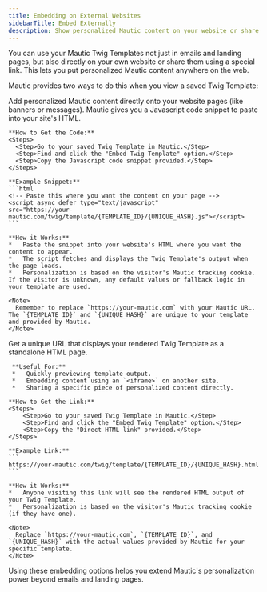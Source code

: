 ```yaml
---
title: Embedding on External Websites
sidebarTitle: Embed Externally
description: Show personalized Mautic content on your website or share it via a direct link using Twig Templates.
---
```


You can use your Mautic Twig Templates not just in emails and landing pages, but also directly on your own website or share them using a special link. This lets you put personalized Mautic content anywhere on the web.

Mautic provides two ways to do this when you view a saved Twig Template:

<CardGroup cols={1}>
  <Card title="Embed with Javascript" icon="js">
    <p>Add personalized Mautic content directly onto your website pages (like banners or messages). Mautic gives you a Javascript code snippet to paste into your site's HTML.</p>

    **How to Get the Code:**
    <Steps>
      <Step>Go to your saved Twig Template in Mautic.</Step>
      <Step>Find and click the "Embed Twig Template" option.</Step>
      <Step>Copy the Javascript code snippet provided.</Step>
    </Steps>

    **Example Snippet:**
    ```html
    <!-- Paste this where you want the content on your page -->
    <script async defer type="text/javascript"
    src="https://your-mautic.com/twig/template/{TEMPLATE_ID}/{UNIQUE_HASH}.js"></script>
    ```

    **How it Works:**
    *   Paste the snippet into your website's HTML where you want the content to appear.
    *   The script fetches and displays the Twig Template's output when the page loads.
    *   Personalization is based on the visitor's Mautic tracking cookie. If the visitor is unknown, any default values or fallback logic in your template are used.

    <Note>
      Remember to replace `https://your-mautic.com` with your Mautic URL. The `{TEMPLATE_ID}` and `{UNIQUE_HASH}` are unique to your template and provided by Mautic.
    </Note>
  </Card>

  <Card title="Use Direct Link" icon="link">
     <p>Get a unique URL that displays your rendered Twig Template as a standalone HTML page.</p>

     **Useful For:**
     *   Quickly previewing template output.
     *   Embedding content using an `<iframe>` on another site.
     *   Sharing a specific piece of personalized content directly.

    **How to Get the Link:**
    <Steps>
        <Step>Go to your saved Twig Template in Mautic.</Step>
        <Step>Find and click the "Embed Twig Template" option.</Step>
        <Step>Copy the "Direct HTML link" provided.</Step>
    </Steps>

    **Example Link:**
    ```
    https://your-mautic.com/twig/template/{TEMPLATE_ID}/{UNIQUE_HASH}.html
    ```

    **How it Works:**
    *   Anyone visiting this link will see the rendered HTML output of your Twig Template.
    *   Personalization is based on the visitor's Mautic tracking cookie (if they have one).

    <Note>
      Replace `https://your-mautic.com`, `{TEMPLATE_ID}`, and `{UNIQUE_HASH}` with the actual values provided by Mautic for your specific template.
    </Note>
  </Card>
</CardGroup>

Using these embedding options helps you extend Mautic's personalization power beyond emails and landing pages.
